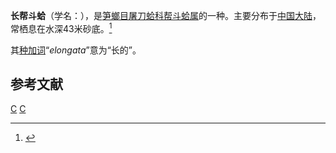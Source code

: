 {{Speciesbox
| genus = Pandora
| species = elongata
| authority = Carpenter, 1864
}}
'''长帮斗蛤'''（学名：''{{lang|la|Pandora elongata}}''），是[[笋螂目|笋螂目]][[屠刀蛤科|屠刀蛤科]][[帮斗蛤属|帮斗蛤属]]的一种。主要分布于[[中国大陆|中国大陆]]，常栖息在水深43米砂底。<ref>{{cite web|url=http://shell.sinica.edu.tw/chinese/shellbase_detail.php?science_no=3934|title=国际贝库：长帮斗蛤|publisher=台湾贝类资料库|accessdate=2009-08-11|archive-date=2018-06-14|archive-url=https://web.archive.org/web/20180614194410/http://shell.sinica.edu.tw/chinese/shellbase_detail.php?science_no=3934|dead-url=no}}</ref>

其[[种加词|种加词]]“''elongata''”意为“长的”。

== 参考文献 ==
{{reflist}}

[[Category:帮斗蛤属|C]]
[[Category:1864年描述的动物|C]]
